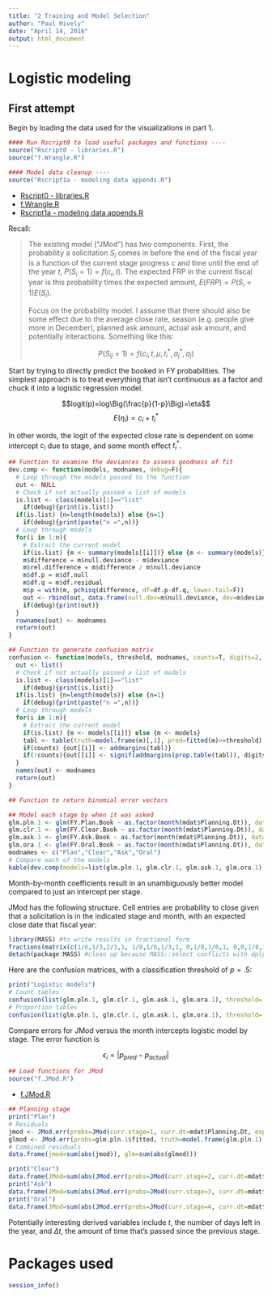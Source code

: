 ```yaml
---
title: "2 Training and Model Selection"
author: "Paul Hively"
date: "April 14, 2016"
output: html_document
---
```


# Logistic modeling

## First attempt

Begin by loading the data used for the visualizations in part 1.

```r
#### Run Rscript0 to load useful packages and functions ----
source("Rscript0 - libraries.R")
source("f.Wrangle.R")
```
```r
#### Model data cleanup ----
source("Rscript1a - modeling data appends.R")
```

* [Rscript0 - libraries.R](https://github.com/phively/gsb-sols-proj/blob/master/Rscript0%20-%20libraries.R)
* [f.Wrangle.R](https://github.com/phively/gsb-sols-proj/blob/master/f.Wrangle.R)
* [Rscript1a - modeling data appends.R](https://github.com/phively/gsb-sols-proj/blob/master/Rscript1a%20-%20modeling%20data%20appends.R)

Recall:

> The existing model ("JMod") has two components. First, the probability a solicitation $S_{i}$ comes in before the end of the fiscal year is a function of the current stage progress $c$ and time until the end of the year $t$, $P(S_{i}=1)=f(c_{i},t)$. The expected FRP in the current fiscal year is this probability times the expected amount, $E(FRP)=P(S_{i}=1)E(S_{i})$.
>
> Focus on the probability model. I assume that there should also be some effect due to the average close rate, season (e.g. people give more in December), planned ask amount, actual ask amount, and potentially interactions. Something like this:
>
> $$P(S_{ij}=1)=f(c_{i},t,\mu,t_{i}^{*},a_{j}^{*},a_{j})$$

Start by trying to directly predict the booked in FY probabilities. The simplest approach is to treat everything that isn't continuous as a factor and chuck it into a logistic regression model.

$$logit(p)=log\Big(\frac{p}{1-p}\Big)=\eta$$
$$E(\eta_{i})=c_{i}+t_{i}^{*}$$

In other words, the logit of the expected close rate is dependent on some intercept $c_{i}$ due to stage, and some month effect $t_{i}^{*}$.

```r
## Function to examine the deviances to assess goodness of fit
dev.comp <- function(models, modnames, debug=F){
  # Loop through the models passed to the function
  out <- NULL
  # Check if not actually passed a list of models
  is.list <- class(models)[1]=="list"
    if(debug){print(is.list)}
  if(is.list) {n=length(models)} else {n=1}
    if(debug){print(paste("n =",n))}
  # Loop through models
  for(i in 1:n){
    # Extract the current model
    if(is.list) {m <- summary(models[[i]])} else {m <- summary(models)}
    m$difference = m$null.deviance - m$deviance
    m$rel.difference = m$difference / m$null.deviance
    m$df.p = m$df.null
    m$df.q = m$df.residual
    m$p = with(m, pchisq(difference, df=df.p-df.q, lower.tail=F))
    out <- rbind(out, data.frame(null.dev=m$null.deviance, dev=m$deviance, diff=m$difference, rel.diff=m$rel.difference, df.p=m$df.p, df.q=m$df.q, p=m$p))
    if(debug){print(out)}
  }
  rownames(out) <- modnames
  return(out)
}

## Function to generate confusion matrix
confusion <- function(models, threshold, modnames, counts=T, digits=2, debug=F){
  out <- list()
  # Check if not actually passed a list of models
  is.list <- class(models)[1]=="list"
    if(debug){print(is.list)}
  if(is.list) {n=length(models)} else {n=1}
    if(debug){print(paste("n =",n))}
  # Loop through models
  for(i in 1:n){
    # Extract the current model
    if(is.list) {m <- models[[i]]} else {m <- models}
    tabl <- table(truth=model.frame(m)[,1], pred=fitted(m)>=threshold)
    if(counts) {out[[i]] <- addmargins(tabl)}
    if(!counts){out[[i]] <- signif(addmargins(prop.table(tabl)), digits)}
  }
  names(out) <- modnames
  return(out)
}

## Function to return binomial error vectors

```
```r
## Model each stage by when it was asked 
glm.pln.1 <- glm(FY.Plan.Book ~ as.factor(month(mdat$Planning.Dt)), data=mdat, family=binomial())
glm.clr.1 <- glm(FY.Clear.Book ~ as.factor(month(mdat$Planning.Dt)), data=mdat, family=binomial())
glm.ask.1 <- glm(FY.Ask.Book ~ as.factor(month(mdat$Planning.Dt)), data=mdat, family=binomial())
glm.ora.1 <- glm(FY.Oral.Book ~ as.factor(month(mdat$Planning.Dt)), data=mdat, family=binomial())
modnames <- c("Plan","Clear","Ask","Oral")
# Compare each of the models
kable(dev.comp(models=list(glm.pln.1, glm.clr.1, glm.ask.1, glm.ora.1), modnames=modnames, debug=F), digits=3)
```

Month-by-month coefficients result in an unambiguously better model compared to just an intercept per stage.

JMod has the following structure. Cell entries are probability to close given that a solicitation is in the indicated stage and month, with an expected close date that fiscal year:

```r
library(MASS) #to write results in fractional form
fractions(matrix(c(1/6,1/3,2/3,1, 1/8,1/6,1/3,1, 0,1/8,1/6,1, 0,0,1/8,1), nrow=4, dimnames=list(c(Stage=c("Plan","Clear","Ask","Oral")), c("July.to.Feb", "Mar.to.Apr", "May", "June"))))
detach(package:MASS) #clean up because MASS::select conflicts with dplyr::select
```

Here are the confusion matrices, with a classification threshold of $p=.5$:

```r
print("Logistic models")
# Count tables
confusion(list(glm.pln.1, glm.clr.1, glm.ask.1, glm.ora.1), threshold=.5, modnames=modnames)
# Proportion tables
confusion(list(glm.pln.1, glm.clr.1, glm.ask.1, glm.ora.1), threshold=.5, modnames=modnames, counts=F)
```

Compare errors for JMod versus the month intercepts logistic model by stage. The error function is

$$\epsilon_{i} = \left|p_{pred}-p_{actual}\right|$$

```r
## Load functions for JMod
source("f.JMod.R")
```

* [f.JMod.R](https://github.com/phively/gsb-sols-proj/blob/master/f.JMod.R)

```r
## Planning stage
print("Plan")
# Residuals
jmod <- JMod.err(probs=JMod(curr.stage=1, curr.dt=mdat$Planning.Dt, expected.dt=mdat$Expected.Dt)$probability, truth=mdat$FY.Plan.Book)
glmod <- JMod.err(probs=glm.pln.1$fitted, truth=model.frame(glm.pln.1)[,1])
# Combined residuals
data.frame(jmod=sum(abs(jmod)), glm=sum(abs(glmod)))

print("Clear")
data.frame(JMod=sum(abs(JMod.err(probs=JMod(curr.stage=2, curr.dt=mdat$Clear.Dt, expected.dt=mdat$Expected.Dt)$probability, truth=mdat$FY.Clear.Book)), na.rm=T), glm=sum(abs(JMod.err(probs=glm.clr.1$fitted, truth=mdat$FY.Clear.Book)), na.rm=T))
print("Ask")
data.frame(JMod=sum(abs(JMod.err(probs=JMod(curr.stage=3, curr.dt=mdat$Ask.Dt, expected.dt=mdat$Expected.Dt)$probability, truth=mdat$FY.Ask.Book)), na.rm=T), glm=sum(abs(JMod.err(probs=glm.ask.1$fitted, truth=mdat$FY.Ask.Book)), na.rm=T))
print("Oral")
data.frame(JMod=sum(abs(JMod.err(probs=JMod(curr.stage=4, curr.dt=mdat$Oral.Dt, expected.dt=mdat$Expected.Dt)$probability, truth=mdat$FY.Oral.Book)), na.rm=T), glm=sum(abs(JMod.err(probs=glm.ora.1$fitted, truth=mdat$FY.Oral.Book)), na.rm=T))
```

Potentially interesting derived variables include $t$, the number of days left in the year, and $\Delta t$, the amount of time that's passed since the previous stage.

# Packages used
```r
session_info()
```